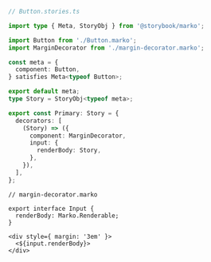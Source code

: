 ```ts
// Button.stories.ts

import type { Meta, StoryObj } from '@storybook/marko';

import Button from './Button.marko';
import MarginDecorator from './margin-decorator.marko';

const meta = {
  component: Button,
} satisfies Meta<typeof Button>;

export default meta;
type Story = StoryObj<typeof meta>;

export const Primary: Story = {
  decorators: [
    (Story) => ({
      component: MarginDecorator,
      input: {
        renderBody: Story,
      },
    }),
  ],
};
```

```marko
// margin-decorator.marko

export interface Input {
  renderBody: Marko.Renderable;
}

<div style={ margin: '3em' }>
  <${input.renderBody}>
</div>
```
